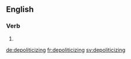 ==English==

===Verb===
{{head|en|present participle}}

# {{present participle of|depoliticize|lang=en|nocat=1}}

[[de:depoliticizing]]
[[fr:depoliticizing]]
[[sv:depoliticizing]]